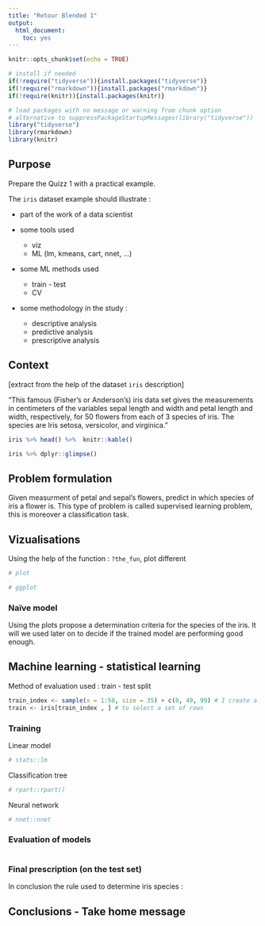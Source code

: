 ```yaml
---
title: "Retour Blended 1"
output: 
  html_document:
    toc: yes
---
```


```r
knitr::opts_chunk$set(echo = TRUE)
```

```r
# install if needed
if(!require("tidyverse")){install.packages("tidyverse")}
if(!require("rmarkdown")){install.packages("rmarkdown")}
if(!require(knitr)){install.packages(knitr)}

# load packages with no message or warning from chunk option
# alternative to suppressPackageStartupMessages(library("tidyverse"))
library("tidyverse")
library(rmarkdown)
library(knitr)
```

## Purpose

Prepare the Quizz 1 with a practical example.

The `iris` dataset example should illustrate :

  * part of the work of a data scientist
  
  * some tools used
    + viz
    + ML (lm, kmeans, cart, nnet, ...)
    
  * some ML methods used 
    + train - test
    + CV
    
  * some methodology in the study :
    + descriptive analysis
    + predictive analysis
    + prescriptive analysis


## Context 

[extract from the help of the dataset `iris` description]

"This famous (Fisher's or Anderson's) iris data set gives the measurements in centimeters of the variables sepal length and width and petal length and width, respectively, for 50 flowers from each of 3 species of iris. The species are Iris setosa, versicolor, and virginica."


```r
iris %>% head() %>%  knitr::kable()
```


```r
iris %>% dplyr::glimpse()
```

## Problem formulation

Given measurment of petal and sepal's flowers, predict in which species of iris a flower is. This type of problem is called supervised learning problem, this is moreover a classification task. 

## Vizualisations

Using the help of the function : `?the_fun`, plot different 

```r
# plot
```


```r
# ggplot
```

### Naïve model

Using the plots propose a determination criteria for the species of the iris. It will we used later on to decide if the trained model are performing good enough.


## Machine learning - statistical learning

Method of evaluation used : train - test split

```r
train_index <- sample(x = 1:50, size = 35) + c(0, 49, 99) # I create a vector of train index for all species at index 1:50 ; 51:100 ; 101:150
train <- iris[train_index , ] # to select a set of rows
```

### Training 

Linear model

```r
# stats::lm
```

Classification tree

```r
# rpart::rpart()
```


Neural network

```r
# nnet::nnet
```


### Evaluation of models

```r

```


### Final prescription (on the test set)

In conclusion the rule used to determine iris species :


## Conclusions - Take home message
  
  
  
